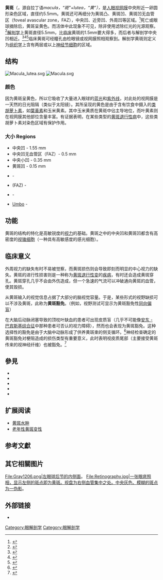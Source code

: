 {{Infobox anatomy
| Name        = 黄斑
| Latin       = macula lutea
| Image       = Blausen_0389_EyeAnatomy_02.png
| Caption     = [[人眼|人眼]]透視圖，黃斑部大約位於圖片中央
| Image2      =
| Caption2    =
| Precursor   =
| System      =
| Artery      =
| Vein        =
| Nerve       =
| Lymph       =
| part_of     = [[人眼|人眼]]的[[视网膜|视网膜]]
| system      = [[视觉系统|视觉系统]]
<!--
| GraySubject = 225
| GrayPage    = 1015
| MeshName    = Macula+Lutea
| DorlandsPre = m_01
| DorlandsSuf = 12509252
-->
}}

'''黄斑'''（{{lang|la|Macula lutea}}，源自拉丁语''macula，“斑”''+''lutea，“黄”），''是[[人眼|人眼]][[视网膜|视网膜]]中央附近一卵圆形染色区域，直径约5.5mm。黄斑还可再细分为黄斑凸、黄斑凹、黄斑凹无血管区（foveal avascular zone，FAZ），中央凹、近旁凹、外周凹等区域。<ref>{{Cite web|title = Interpretation of Stereo Ocular Angiography :  Retinal and Choroidal Anatomy|url = http://www.cybersight.org/bins/content_page.asp?cid=1-8989-8993-9001|publisher = Project Orbis International|accessdate = 11 October 2014|deadurl = yes|archiveurl = https://web.archive.org/web/20141219071400/http://www.cybersight.org/bins/content_page.asp?cid=1-8989-8993-9001|archivedate = 2014-12-19}}</ref>死亡或眼球摘除后，黄斑呈黄色。而活体中此现象不可见，除非使用滤除红光的光源观察。<ref name="BrittonLiaaen-Jensen2009">{{cite book|last1=Britton|first1=George|last2=Liaaen-Jensen|first2=Synnove|authorlink2=Synnøve Liaaen Jensen|last3=Pfander|first3=Hanspeter|title=Carotenoids Volume 5: Nutrition and Health|url=https://books.google.com/books?id=c8USiLi73dUC&pg=PA301|accessdate=7 November 2014|date=29 December 2009|publisher=Springer Science & Business Media|isbn=978-3-7643-7501-0|page=301}}</ref>[[解剖学|解剖学]]上黄斑直径5.5mm，比[[临床|临床]]黄斑的1.5mm要大得多，而后者与解剖学中央凹相近。<ref name="Yanoff2009">{{cite book|last=Yanoff|first=Myron|title=Ocular Pathology|url=https://books.google.com/books?id=V9lV7iSrJvEC&pg=PA393|accessdate=7 November 2014|year=2009|publisher=Elsevier Health Sciences|isbn=0-323-04232-5|page=393}}</ref><ref name="Small1994">{{Cite book|last = Small|first = R.G.|title = The Clinical Handbook of Ophthalmology|url = http://books.google.com/books?id=J0mO1sk6zj8C&pg=PA134|accessdate = 7 November 2014|date = 15 August 1994|publisher = CRC Press|isbn = 978-1-85070-584-0|page = 134}}</ref><ref name="PeymanMeffert2000">{{Cite book|last1 = Peyman|first1 = Gholam A.|authorlink1 = Gholam A. Peyman|last2 = Meffert|first2 = Stephen A.|last3 = Chou|first3 = Famin|author4 = Mandi D. Conway|title = Vitreoretinal Surgical Techniques|url = http://books.google.com/books?id=gEaQ0wiM7JwC&pg=PA6|accessdate = 7 November 2014|date = 27 November 2000|publisher = CRC Press|isbn = 978-1-85317-585-5|page = 6}}</ref>临床黄斑可经瞳孔由检眼镜或视网膜照相观察到。解剖学黄斑则定义为[[组织学|组织学]]上含有两层或以上[[神经节细胞|神经节细胞]]的区域。

== 结构 ==
[[File:Macula_lutea.svg|thumb]]
[[File:Macula.svg|thumb]]
=== 颜色 ===
因为黄斑呈黄色，所以它吸收了大量进入眼球的[[蓝光|蓝光]]和[[紫外线|紫外线]]，对此处的视网膜是一天然的日光阻隔（类似于太阳镜）。{{Citation needed|有實驗數據表明[[藍光|藍光]]過度暴露有可能造成黃斑退化。|time=2020-12-05}}其所呈现的黄色是由于含有饮食中摄入的[[类胡萝卜素|类胡萝卜素]]，如[[葉黃素|葉黃素]]和玉米黄素。其中玉米黄质在黄斑中佔主导地位，而叶黄素则在视网膜其他部位含量丰富。有证据表明，在某些类型的[[老年黃斑變性|黄斑退行性病]]中，这些类胡萝卜素对染色区域有保护作用。

=== 大小 Regions===
* 中央凹 - 1.55 mm
* 中央凹无血管区（FAZ）- 0.5 mm
* 中央小凹 - 0.35 mm
* 黄斑凹 - 0.15 mm

* {{tsl|en|Fovea centralis||Fovea}} - {{convert|1.55|mm|abbr=on}}
* {{tsl|en|Foveal avascular zone||Foveal avascular zone}} (FAZ) - {{convert|0.5 to 0.6|mm|abbr=on}}
* {{tsl|en|Foveola||Foveola}} - {{convert|0.35|mm|abbr=on}}
* [[Umbo_(eye)|Umbo]] - {{convert|0.15|mm|abbr=on}}

== 功能 ==
黄斑的结构的特化是高敏锐度的[[视力|视力]]的基础。黄斑之中的中央凹和黄斑凹都含有高密度的[[视锥细胞|视锥细胞]]（一种具有高敏感度的感光细胞）。

== 临床意义 ==
外周视力的缺失有时不易被觉察，而黄斑损伤则会导致即刻而明显的中心视力的缺失。黄斑的进行性损害则是一种称为[[老年黃斑變性|黄斑退行性变]]的[[疾病|疾病]]，有时还会造成黄斑穿孔。黄斑穿孔几乎不会由外伤造成，但一个急速的气流可以冲破通向黄斑的血管，使其毁损。

从黄斑输入的视觉信息占据了大部分的脑视觉容量。于是，某些形式的视野缺损可以不涉及黄斑，此称为'''黄斑豁免'''。（例如，视野测试可显示为黄斑豁免性[[同向偏盲|同向偏盲]]）

在大脑后动脉闭塞导致的顶枕叶缺血的患者可出现皮质盲（几乎不可能像[[安东－巴宾斯基综合征|安东 - 巴宾斯基综合征]]中那种患者可否认的视力障碍），然而也会表现为黄斑豁免。这种选择性的豁免是由于大脑中动脉形成了供养黄斑束的侧支循环。<ref>{{Cite web|last = Helseth,|first = Erek|title = Posterior Cerebral Artery Stroke|url = http://emedicine.medscape.com/article/1160677-overview#aw2aab6b2|work = Medscape Reference|publisher = Medscape|accessdate = 23 October 2011|archive-date = 2012-07-02|archive-url = https://web.archive.org/web/20120702190633/http://emedicine.medscape.com/article/1160677-overview#aw2aab6b2|dead-url = no}}</ref>神经检查确定的黄斑豁免对梗阻造成的损伤类型有重要意义，此时表明视皮质尾部（主要接受黄斑传来的视神经纤维）也被豁免。<ref>{{Cite book|last = Siegel|first = Allan|title = Essential Neuroscience|url = https://archive.org/details/essentialneurosc0000sieg|year = 2006|publisher = Lippincott Williams & Wilkins|location = Baltimore, Maryland|isbn = 978-0-7817-9121-2|edition = First Revised|author2 = Sapru, Hreday N.|editor = Betty Sun}}</ref>

==參見==
{{Anatomy-terms}}
*{{tsl|en|Macular pucker||Macular pucker}}
*{{tsl|en|Cherry-red spot||Cherry-red spot}}
*{{tsl|en|Macular hypoplasia||Macular hypoplasia}}
*{{tsl|en|Photic retinopathy||Photic retinopathy}}
*{{tsl|en|Intermediate uveitis||Intermediate uveitis}}

== 扩展阅读 ==
* [[黃斑水腫|黄斑水肿]]
* [[老年黃斑變性|老年性黄斑变性]]

== 参考文獻 ==
{{Reflist}}

== 其它相關图片 ==
<gallery>
File:Gray1206.png|左眼球后节的内侧面。
File:Retinography.jpg|一张眼底照相，显示左侧的斑点即为黄斑。视盘为右侧血管集中之处。中央灰色、模糊的斑点为一伪影。
</gallery>

== 外部链接 ==
{{Commons category-inline|Macula lutea}}
* {{MedlinePlus|002252}}
{{Eye anatomy}}
[[Category:眼解剖学|Category:眼解剖学]]
[[Category:眼解剖学|Category:眼解剖学]]